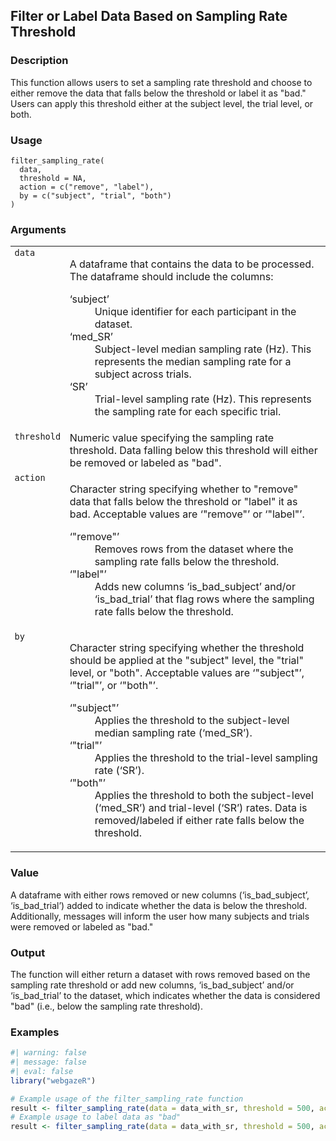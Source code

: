 ## Filter or Label Data Based on Sampling Rate Threshold {.unnumbered}


### Description

This function allows users to set a sampling rate threshold and choose to
either remove the data that falls below the threshold or label it as &quot;bad.&quot;
Users can apply this threshold either at the subject level, the trial level,
or both.



### Usage

<pre><code class='language-R'>filter_sampling_rate(
  data,
  threshold = NA,
  action = c("remove", "label"),
  by = c("subject", "trial", "both")
)
</code></pre>


### Arguments

<table>
<tr><td style = "white-space: collapse; font-family: monospace; vertical-align: top"><code id="data">data</code></td>
<td>
A dataframe that contains the data to be processed. The dataframe
should include the columns:


<dl>
<dt>'subject'</dt><dd>Unique identifier for each participant in the dataset.
</dd>
<dt>'med_SR'</dt><dd>Subject-level median sampling rate (Hz). This represents the median sampling rate for a subject across trials.
</dd>
<dt>'SR'</dt><dd>Trial-level sampling rate (Hz). This represents the sampling rate for each specific trial.
</dd>
</dl>
</td></tr>
<tr><td style = "white-space: collapse; font-family: monospace; vertical-align: top"><code id="threshold">threshold</code></td>
<td>
Numeric value specifying the sampling rate threshold. Data falling below this threshold will either be removed or labeled as &quot;bad&quot;.
</td></tr>
<tr><td style = "white-space: collapse; font-family: monospace; vertical-align: top"><code id="action">action</code></td>
<td>
Character string specifying whether to &quot;remove&quot; data that falls below the threshold or &quot;label&quot; it as bad. Acceptable values are '&quot;remove&quot;' or '&quot;label&quot;'.


<dl>
<dt>'&quot;remove&quot;'</dt><dd>Removes rows from the dataset where the sampling rate falls below the threshold.
</dd>
<dt>'&quot;label&quot;'</dt><dd>Adds new columns 'is_bad_subject' and/or 'is_bad_trial' that flag rows where the sampling rate falls below the threshold.
</dd>
</dl>
</td></tr>
<tr><td style = "white-space: collapse; font-family: monospace; vertical-align: top"><code id="by">by</code></td>
<td>
Character string specifying whether the threshold should be applied
at the &quot;subject&quot; level, the &quot;trial&quot; level, or &quot;both&quot;. Acceptable values are
'&quot;subject&quot;', '&quot;trial&quot;', or '&quot;both&quot;'.


<dl>
<dt>'&quot;subject&quot;'</dt><dd>Applies the threshold to the subject-level median sampling rate ('med_SR').
</dd>
<dt>'&quot;trial&quot;'</dt><dd>Applies the threshold to the trial-level sampling rate ('SR').
</dd>
<dt>'&quot;both&quot;'</dt><dd>Applies the threshold to both the subject-level ('med_SR') and trial-level ('SR') rates. Data is removed/labeled if either rate falls below the threshold.
</dd>
</dl>
</td></tr>
</table>


### Value

A dataframe with either rows removed or new columns ('is_bad_subject', 'is_bad_trial') added
to indicate whether the data is below the threshold. Additionally, messages will inform the user how many subjects and trials were removed or labeled as &quot;bad.&quot;



### Output

The function will either return a dataset with rows removed based on the
sampling rate threshold or add new columns, 'is_bad_subject' and/or 'is_bad_trial' to the dataset,
which indicates whether the data is considered &quot;bad&quot; (i.e., below the
sampling rate threshold).



### Examples
::: {.to-webr}
```r
#| warning: false
#| message: false
#| eval: false
library("webgazeR")

# Example usage of the filter_sampling_rate function
result <- filter_sampling_rate(data = data_with_sr, threshold = 500, action = "remove", by = "both")
# Example usage to label data as "bad"
result <- filter_sampling_rate(data = data_with_sr, threshold = 500, action = "label", by = "trial")



```
:::
